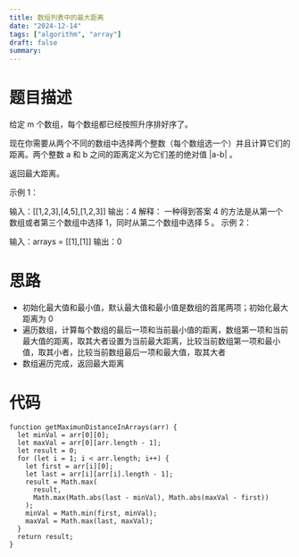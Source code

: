 ```yaml
---
title: 数组列表中的最大距离
date: "2024-12-14"
tags: ["algorithm", "array"]
draft: false
summary:
---
```


# 题目描述

给定 m 个数组，每个数组都已经按照升序排好序了。

现在你需要从两个不同的数组中选择两个整数（每个数组选一个）并且计算它们的距离。两个整数 a 和 b 之间的距离定义为它们差的绝对值 |a-b| 。

返回最大距离。

示例 1：

输入：[[1,2,3],[4,5],[1,2,3]]
输出：4
解释：
一种得到答案 4 的方法是从第一个数组或者第三个数组中选择 1，同时从第二个数组中选择 5 。
示例 2：

输入：arrays = [[1],[1]]
输出：0

# 思路

- 初始化最大值和最小值，默认最大值和最小值是数组的首尾两项；初始化最大距离为 0
- 遍历数组，计算每个数组的最后一项和当前最小值的距离，数组第一项和当前最大值的距离，取其大者设置为当前最大距离，比较当前数组第一项和最小值，取其小者，比较当前数组最后一项和最大值，取其大者
- 数组遍历完成，返回最大距离

# 代码

```
function getMaximunDistanceInArrays(arr) {
  let minVal = arr[0][0];
  let maxVal = arr[0][arr.length - 1];
  let result = 0;
  for (let i = 1; i < arr.length; i++) {
    let first = arr[i][0];
    let last = arr[i][arr[i].length - 1];
    result = Math.max(
      result,
      Math.max(Math.abs(last - minVal), Math.abs(maxVal - first))
    );
    minVal = Math.min(first, minVal);
    maxVal = Math.max(last, maxVal);
  }
  return result;
}

```
